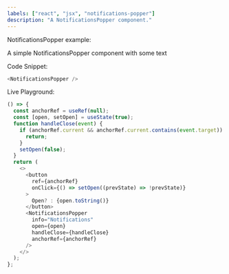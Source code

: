 ```yaml
---
labels: ["react", "jsx", "notifications-popper"]
description: "A NotificationsPopper component."
---
```



NotificationsPopper example:

A simple NotificationsPopper component with some text

Code Snippet:

```js
<NotificationsPopper />
```

Live Playground:

```js live=true
() => {
  const anchorRef = useRef(null);
  const [open, setOpen] = useState(true);
  function handleClose(event) {
    if (anchorRef.current && anchorRef.current.contains(event.target)) {
      return;
    }
    setOpen(false);
  }
  return (
    <>
      <button
        ref={anchorRef}
        onClick={() => setOpen((prevState) => !prevState)}
      >
        Open? : {open.toString()}
      </button>
      <NotificationsPopper
        info="Notifications"
        open={open}
        handleClose={handleClose}
        anchorRef={anchorRef}
      />
    </>
  );
};
```

